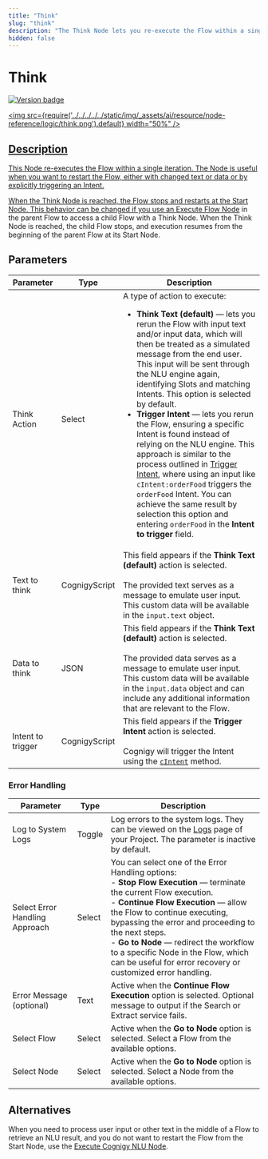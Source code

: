 ```yaml
---
title: "Think" 
slug: "think"
description: "The Think Node lets you re-execute the Flow within a single iteration. The Node is useful when you want to start the Flow again, either with changed text/data or by triggering an intent explicitly."
hidden: false 
---
```


# Think

<a href="../../../../release-notes/4.88.mdx" /><img src="https://img.shields.io/badge/Updated in-v4.88-blue.svg" alt="Version badge" />

<img src={require('../../../../../static/img/_assets/ai/resource/node-reference/logic/think.png').default} width="50%" />

## Description

This Node re-executes the Flow within a single iteration. The Node is useful when you want to restart the Flow, either with changed text or data or by explicitly triggering an Intent.

When the Think Node is reached, the Flow stops and restarts at the Start Node.
This behavior can be changed if you use an [Execute Flow Node](execute-flow.mdx) in the parent Flow to access a child Flow with a Think Node. When the Think Node is reached, the child Flow stops,
and execution resumes from the beginning of the parent Flow at its Start Node.

## Parameters

| Parameter         | Type          | Description                                                                                                                                                                                                                                                                                                                                                                                                                                                                                                                                                                                                                                                                                                                                                                                           |
|-------------------|---------------|-------------------------------------------------------------------------------------------------------------------------------------------------------------------------------------------------------------------------------------------------------------------------------------------------------------------------------------------------------------------------------------------------------------------------------------------------------------------------------------------------------------------------------------------------------------------------------------------------------------------------------------------------------------------------------------------------------------------------------------------------------------------------------------------------------|
| Think Action      | Select        | A type of action to execute:<ul><li>**Think Text (default)** — lets you rerun the Flow with input text and/or input data, which will then be treated as a simulated message from the end user. This input will be sent through the NLU engine again, identifying Slots and matching Intents. This option is selected by default.</li><li>**Trigger Intent** — lets you rerun the Flow, ensuring a specific Intent is found instead of relying on the NLU engine. This approach is similar to the process outlined in [Trigger Intent](../../../empower/nlu/intents/trigger-intent.mdx), where using an input like `cIntent:orderFood` triggers the `orderFood` Intent. You can achieve the same result by selection this option and entering `orderFood` in the **Intent to trigger** field.</li></ul> |
| Text to think     | CognigyScript | This field appears if the **Think Text (default)** action is selected.<br /><br /> The provided text serves as a message to emulate user input. This custom data will be available in the `input.text` object.                                                                                                                                                                                                                                                                                                                                                                                                                                                                                                                                                                                  |
| Data to think     | JSON          | This field appears if the **Think Text (default)** action is selected.<br /><br /> The provided data serves as a message to emulate user input. This custom data will be available in the `input.data` object and can include any additional information that are relevant to the Flow.                                                                                                                                                                                                                                                                                                                                                                                                                                                                                                         |
| Intent to trigger | CognigyScript | This field appears if the **Trigger Intent** action is selected.<br /><br /> Cognigy will trigger the Intent using the [`cIntent`](../../../empower/nlu/intents/trigger-intent.mdx) method.                                                                                                                                                                                                                                                                                                                                                                                                                                                                                                                                                                                                      |

### Error Handling

| Parameter                      | Type   | Description                                                                                                                                                                                                                                                                                                                                                                                            |
|--------------------------------|--------|--------------------------------------------------------------------------------------------------------------------------------------------------------------------------------------------------------------------------------------------------------------------------------------------------------------------------------------------------------------------------------------------------------|
| Log to System Logs             | Toggle | Log errors to the system logs. They can be viewed on the [Logs](../../../test/logs.mdx) page of your Project. The parameter is inactive by default.                                                                                                                                                                                                                                                     |
| Select Error Handling Approach | Select | You can select one of the Error Handling options:<br />- **Stop Flow Execution** — terminate the current Flow execution.<br />- **Continue Flow Execution** — allow the Flow to continue executing, bypassing the error and proceeding to the next steps.<br />- **Go to Node** — redirect the workflow to a specific Node in the Flow, which can be useful for error recovery or customized error handling. |
| Error Message (optional)       | Text   | Active when the **Continue Flow Execution** option is selected. Optional message to output if the Search or Extract service fails.                                                                                                                                                                                                                                                                     |
| Select Flow                    | Select | Active when the **Go to Node** option is selected. Select a Flow from the available options.                                                                                                                                                                                                                                                                                                           |
| Select Node                    | Select | Active when the **Go to Node** option is selected. Select a Node from the available options.                                                                                                                                                                                                                                                                                                           |

## Alternatives

When you need to process user input or other text in the middle of a Flow to retrieve an NLU result, and you do not want to restart the Flow from the Start Node, use the [Execute Cognigy NLU Node](../ai//execute-cognigy-nlu.mdx).